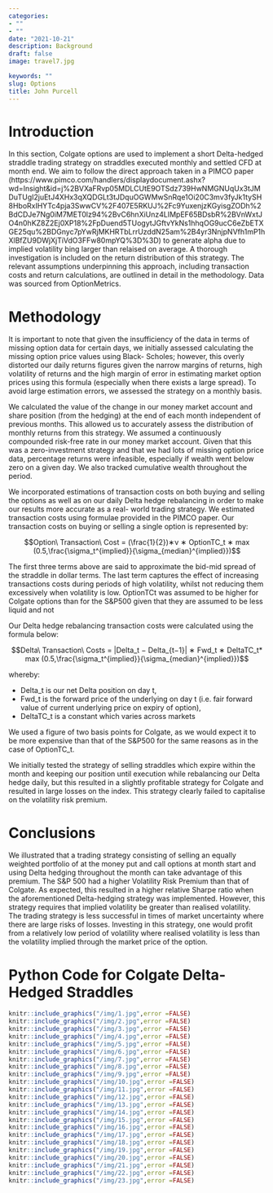 ```yaml
---
categories:  
- ""    
- ""
date: "2021-10-21"
description: Background 
draft: false
image: travel7.jpg 

keywords: ""
slug: Options
title: John Purcell
---
```

# Introduction

In this section, Colgate options are used to implement a short Delta-hedged straddle trading strategy on straddles executed monthly and settled CFD at month end. We aim to follow the direct approach taken in a PIMCO paper (https://www.pimco.com/handlers/displaydocument.ashx?wd=Insight&id=j%2BVXaFRvp05MDLCUtE9OTSdz739HwNMGNUqUx3tJMDuTUgI2juEtJ4XHx3qXQDGLt3tJDquOGWMwSnRqe1Oi20C3mv3fyJk1tySH8HboRxIHYTc4pja3SwwCV%2F407E5RKUJ%2Fc9YuxenjzKGyisgZODh%2BdCDJe7Ng0iM7MET0lz94%2BvC6hnXiUnz4LIMpEF65BDsbR%2BVnWxtJO4n0hKZ8Z2Ej0XP18%2FpDuend5TUogytJGftvYkNs1hhqOG9ucC6eZbETXGE25qu%2BDGnyc7pYwRjMKHRTbLrrUzddN25am%2B4yr3NnjpNVfh1mP1hXlBfZU9DWjXjTiVdO3FFw80mpYQ%3D%3D) to generate alpha due to implied volatility bing larger than relaised on average. A thorough investigation is included on the return distribution of this strategy. The relevant assumptions underpinning this approach, including transaction costs and return calculations, are outlined in detail in the methodology. Data was sourced from OptionMetrics.


# Methodology

It is important to note that given the insufficiency of the data in terms of missing option data for certain days, we initially assessed calculating the missing option price values using Black-
Scholes; however, this overly distorted our daily returns figures given the narrow margins of returns, high volatility of returns and the high margin of error in estimating market option prices using this formula (especially when there exists a large spread). To avoid large estimation errors, we assessed the strategy on a monthly basis.

We calculated the value of the change in our money market account and share position (from the hedging) at the end of each month independent of previous months. This allowed us to accurately assess the distribution of monthly returns from this strategy. We assumed a continuously compounded risk-free rate in our money market account. Given that this was a zero-investment strategy and that we had lots of missing option price data, percentage returns were infeasible, especially if wealth went below zero on a given day. We also tracked cumulative wealth throughout the period. 

We incorporated estimations of transaction costs on both buying and selling the options as well as on our daily Delta hedge rebalancing in order to make our results more accurate as a real-
world trading strategy. We estimated transaction costs using formulae provided in the PIMCO paper. Our transaction costs on buying or selling a single option is represented by:

$$Option\ Transaction\ Cost = (\frac{1}{2})∗ν ∗ OptionTC_t ∗ max (0.5,\frac{\sigma_t^{implied}}{\sigma_{median}^{implied}})$$

The first three terms above are said to approximate the bid-mid spread of the straddle in dollar
terms. The last term captures the effect of increasing transactions costs during periods of high
volatility, whilst not reducing them excessively when volatility is low. OptionTCt was
assumed to be higher for Colgate options than for the S&P500 given that they are assumed to be less liquid and not

Our Delta hedge rebalancing transaction costs were calculated using the formula below: 

$$Delta\ Transaction\ Costs = |Delta_t − Delta_{t−1}| ∗ Fwd_t ∗ DeltaTC_t* max (0.5,\frac{\sigma_t^{implied}}{\sigma_{median}^{implied}})$$

whereby:

 - Delta_t is our net Delta position on day t,
 - Fwd_t is the forward price of the underlying on day t (i.e. fair forward value of current underlying price on expiry of option),
 - DeltaTC_t is a constant which varies across markets

We used a figure of two basis points for Colgate, as we would expect it to be more expensive than that of the S&P500 for the same reasons as in the case of OptionTC_t.

We initially tested the strategy of selling straddles which expire within the month and keeping
our position until execution while rebalancing our Delta hedge daily, but this resulted in a
slightly profitable strategy for Colgate and resulted in large losses on the index. This strategy
clearly failed to capitalise on the volatility risk premium.


# Conclusions

We illustrated that a trading strategy consisting of selling an equally weighted portfolio of at the money put and call options at month start and using Delta hedging throughout the month can take advantage of this premium. The S&P 500 had a higher Volatility Risk Premium than that of Colgate. As expected, this resulted in a higher relative Sharpe ratio when the aforementioned Delta-hedging strategy was implemented. However, this strategy requires that implied volatility be greater than realised volatility. The trading strategy is less successful in times of market uncertainty where there are large risks of losses. Investing in this strategy, one would profit from a relatively low period of volatility where realised volatility is less than the volatility implied through the market price of the option.  

# Python Code for Colgate Delta-Hedged Straddles

```r
knitr::include_graphics("/img/1.jpg",error =FALSE)
knitr::include_graphics("/img/2.jpg",error =FALSE)
knitr::include_graphics("/img/3.jpg",error =FALSE)
knitr::include_graphics("/img/4.jpg",error =FALSE)
knitr::include_graphics("/img/5.jpg",error =FALSE)
knitr::include_graphics("/img/6.jpg",error =FALSE)
knitr::include_graphics("/img/7.jpg",error =FALSE)
knitr::include_graphics("/img/8.jpg",error =FALSE)
knitr::include_graphics("/img/9.jpg",error =FALSE)
knitr::include_graphics("/img/10.jpg",error =FALSE)
knitr::include_graphics("/img/11.jpg",error =FALSE)
knitr::include_graphics("/img/12.jpg",error =FALSE)
knitr::include_graphics("/img/13.jpg",error =FALSE)
knitr::include_graphics("/img/14.jpg",error =FALSE)
knitr::include_graphics("/img/15.jpg",error =FALSE)
knitr::include_graphics("/img/16.jpg",error =FALSE)
knitr::include_graphics("/img/17.jpg",error =FALSE)
knitr::include_graphics("/img/18.jpg",error =FALSE)
knitr::include_graphics("/img/19.jpg",error =FALSE)
knitr::include_graphics("/img/20.jpg",error =FALSE)
knitr::include_graphics("/img/21.jpg",error =FALSE)
knitr::include_graphics("/img/22.jpg",error =FALSE)
knitr::include_graphics("/img/23.jpg",error =FALSE)
```